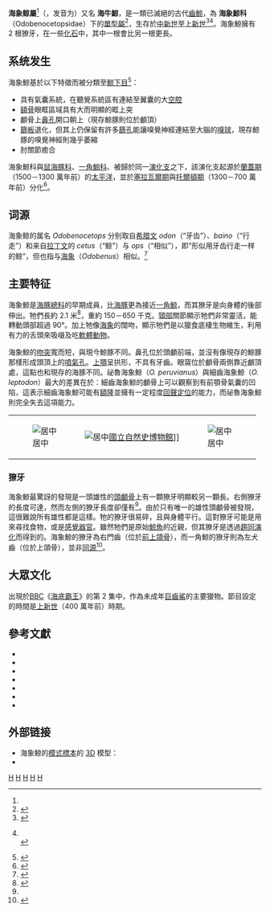 {{automatic taxobox
|name = 海象鯨属
|fossil_range =  {{fossil range|7.2|3.6}}[[中新世|中新世]][[托爾頓期|托爾頓期]] → [[上新世|上新世]][[贊克爾期|贊克爾期]]
|image = Odobenocetops BW.jpg
|image_alt = 250px
|image_caption = 雄鯨（前）與雌鯨（後）
|display_parents = 4
|parent_authority = Muizon, 1993
|taxon = Odobenocetops
|authority = Muizon, 1993
|type_species = †''Odobenocetops peruvianus''
|subdivision_ranks = [[物种|種]]
|subdivision =
* †祕魯海象鯨 ''O. peruvianus''
* †細齒海象鯨 ''O. leptodon''
}}
'''海象鲸屬'''<ref name=tw/>（{{sn|Odobenocetops|bn}}，发音为{{IPAc-en|ˌ|oʊ|d|ə|b|iː|ˈ|n|ɒ|s|ᵻ|t|ɒ|p|s}}）又名 '''海牛鯨'''，是一類已滅絕的古代[[齒鯨|齒鯨]]，為 '''海象鯨科'''（Odobenocetopsidae）下的[[單型屬|單型屬]]<ref name=tw>{{Cite web|title=【鯨彩一生】演化開了個玩笑：鯨豚家族的海象咖？|url=https://e-info.org.tw/node/116150|accessdate=2020-06-15|work=環境資訊中心|language=zh-hant|archive-date=2020-11-01|archive-url=https://web.archive.org/web/20201101005854/https://e-info.org.tw/node/116150|dead-url=no}}</ref>，生存於[[中新世|中新世]]至[[上新世|上新世]]<ref>{{Cite web | title = Sacaco (SAO horizon) (Miocene of Peru) | publisher = Fossilworks | url = http://fossilworks.org/bridge.pl?a=collectionSearch&taxon_no=62922&max_interval=Miocene&country=Peru&is_real_user=1&basic=yes&type=view&match_subgenera=1 | access-date = 6 December 2014 | archive-date = 2016-03-04 | archive-url = https://web.archive.org/web/20160304201513/http://fossilworks.org/bridge.pl?a=collectionSearch&taxon_no=62922&max_interval=Miocene&country=Peru&is_real_user=1&basic=yes&type=view&match_subgenera=1 | dead-url = yes }}</ref><ref>{{Cite web | title = Sud-Sacaco West (SAS) horizon) (Miocene of Peru) | publisher = Fossilworks | url = http://fossilworks.org/bridge.pl?a=collectionSearch&collection_no=13079 | access-date = 6 December 2014 | archive-date = 2016-12-02 | archive-url = https://web.archive.org/web/20161202040348/http://fossilworks.org/bridge.pl?a=collectionSearch&collection_no=13079 | dead-url = yes }}<br />{{Cite web | title = Cerro Ballena (Miocene of Chile) | publisher = Fossilworks | url = http://fossilworks.org/bridge.pl?a=collectionSearch&taxon_no=62922&max_interval=Miocene&country=Chile&is_real_user=1&basic=yes&type=view&match_subgenera=1 | access-date = 6 December 2014 | archive-date = 2020-10-16 | archive-url = https://web.archive.org/web/20201016140246/http://fossilworks.org/bridge.pl?a=collectionSearch&taxon_no=62922&max_interval=Miocene&country=Chile&is_real_user=1&basic=yes&type=view&match_subgenera=1 | dead-url = yes }}</ref>。海象鯨擁有 2 根獠牙，在一些[[化石|化石]]中，其中一根會比另一根更長。

==系统发生==
海象鯨基於以下特徵而被分類至[[鯨下目|鯨下目]]<ref>{{Harvnb|Muizon|Domning|Ketten|2002|pp=241－243}}</ref>：
*具有氣囊系統，在聽覺系統區有連結至翼囊的大[[鼻竇|空腔]]
*[[額骨|額骨]]眼眶區域具有大而明顯的眶上突
*顱骨上[[鼻孔|鼻孔]]開口朝上（現存鯨豚則位於顱頂）
*[[篩板|篩板]]退化，但其上仍保留有許多[[篩孔|篩孔]]能讓嗅覺神經連結至大腦的[[嗅球|嗅球]]，現存鯨豚的嗅覺神經則幾乎萎縮
*肘關節癒合
海象鯨科與[[鼠海豚科|鼠海豚科]]、[[一角鯨科|一角鯨科]]、{{link-en|亞加海豚科|Albireonidae}}被歸於同一[[演化支|演化支]]之下，該演化支起源於[[蘭蓋期|蘭蓋期]]（1500－1300 萬年前）的[[太平洋|太平洋]]，並於[[塞拉瓦爾期|塞拉瓦爾期]]與[[托爾頓期|托爾頓期]]（1300－700 萬年前）分化<ref>{{Harvnb|Murakami|Shimada|Hikidad|Spedae|2014|p=504}}</ref>。

==词源==
海象鲸的属名 ''Odobenocetops'' 分别取自[[希腊文|希腊文]] ''odon''（“牙齿”）、''baino''（“行走”）和来自[[拉丁文|拉丁文]]的 ''cetus''（“鲸”）与 ''ops''（“相似”），即“形似用牙齿行走一样的鲸”，但也指与[[海象|海象]]（''Odobenus''）相似。<ref name="Buizon-etal-2002-224">{{Harvnb|Muizon|Domning|Ketten|2002|p=224}}</ref>

==主要特征==
海象鯨是[[海豚總科|海豚總科]]的早期成員，比[[海豚|海豚]]更為接近[[一角鯨|一角鯨]]，而其獠牙是向身體的後部伸出。牠們長約 2.1 米<ref name="Haines-2007">{{Harvnb|Haines|2007}}</ref>，重約 150－650 千克。[[頸部|頸部]]關節顯示牠們非常靈活，能轉動頭部超過 90°。加上牠像[[海象|海象]]的闊吻，顯示牠們是以獵食底棲生物維生，利用有力的舌頭來吸啜及吃[[軟體動物|軟體動物]]。

海象鯨的[[吻突|吻突]]寬而短，與現今鯨豚不同。鼻孔位於頭顱前端，並沒有像現存的鯨豚那樣形成頭頂上的[[噴氣孔_(生物學)|噴氣孔]]。[[上顎|上顎]]呈拱形，不具有牙齒。眼窩位於顱骨兩側靠近顱頂處，這點也和現存的海豚不同。祕魯海象鯨（''O. peruvianus''）與細齒海象鯨（''O. leptodon''）最大的差異在於：細齒海象鯨的顱骨上可以觀察到有前顎骨氣囊的凹陷，這表示細齒海象鯨可能有[[額隆|額隆]]並擁有一定程度[[回聲定位|回聲定位]]的能力，而祕魯海象鯨則完全失去這項能力。
{| class="wikitable"
|[[File:Odobenocetops.jpg|居中]]
|[[Image:Odobenocetops_peruvianus_female.JPG|居中]][[国家自然历史博物馆_(法国)|國立自然史博物館]]]] 
|[[Image:Odobenocetops_leptodon_4_maf.JPG|居中]]
|}
===獠牙===
海象鯨最驚訝的發現是一頭雄性的[[頭顱骨|頭顱骨]]上有一顆獠牙明顯較另一顆長。右側獠牙的長度可達{{convert|1.2|m|ft|abbr=on}}，然而左側的獠牙長度卻僅有{{convert|25|cm|in}}<ref name="Haines-2007" />。由於只有唯一的雄性頭顱骨被發現，這很難說所有雄性都是這樣。牠的獠牙很易碎，且與身體平行。這對獠牙可能是用來尋找食物，或是[[感覺器官|感覺器官]]。雖然牠們是原始[[鯨魚|鯨魚]]的近親，但其獠牙是透過[[趨同演化|趨同演化]]而得到的。海象鯨的獠牙為右門齒（位於[[前上頜骨|前上頜骨]]），而一角鯨的獠牙則為左犬齒（位於上頜骨），並非[[同源|同源]]<ref>{{Harvnb|Muizon|Domning|Ketten|2002|pp=244－245}}</ref>。

==大眾文化==
出現於[[BBC|BBC]]《[[海底霸王|海底霸王]]》的第 2 集中，作為未成年[[巨齒鯊|巨齒鯊]]的主要獵物。節目設定的時間是[[上新世|上新世]]（400 萬年前）時期。

==參考文獻==
{{reflist|2}}
{{Refbegin|30em}}
* {{Cite book
 | last1 = Berta | first1 = Annalisa
 | last2 = Sumich | first2 = James L.
 | last3 = Kovacs | first3 = Kit M.
 | title = Marine Mammals: Evolutionary Biology
 | year = 2005 | publisher = Academic Press | edition = 2nd}}<!-- {{Harvnb|Berta|Sumich|Kovacs|2005}} -->
* {{Cite book
 | last1 = Haines | first1 = T.
 | last2 = Chambers | first2 = P.
 | title = The Complete Guide to Prehistoric Life | pages = 186–187
 | year = 2007 | publisher = Firefly Books Ltd
 | isbn = 1-55407-181-X | location = Italy}}<!-- {{Harvnb|Haines|2007}} -->
* {{Cite journal
 | last = Muizon | first = C.
 | title=Walrus-like feeding adaptation in a new cetacean from the Pliocene of Peru
 | year = 1993 | journal = Nature | volume = 365 | pages = 745–748
 | doi=10.1038/365745a0 | ref = harv}}<!-- {{Harvnb|Muizon|1993}} -->
* {{Cite book
 | last = Muizon | first = C.
 | chapter = ''Odobenocetops'' | pages = [https://archive.org/details/encyclopediamari00perr/page/797 797]–799
 | title = Encyclopedia of Marine Mammals
 | url = https://archive.org/details/encyclopediamari00perr | editor1-last = Perrin | editor1-first = W. F.
 | editor2-last = Würsig | editor2-first = B.
 | editor3-last = Thewissen | editor3-first = J. G. M.
 | year = 2008 | publisher = Academic Press | edition = 2nd
 | isbn = 978-0-12-373553-9 | ref = harv}}<!-- {{Harvnb|Muizon|2008}} -->
* {{Cite journal
 | last1 = Muizon | first1 = C.
 | last2 = Domning | first2 = D. P.
 | last3 = Ketten | first3 = D. R.
 | title = (''Odobenocetops peruvianus''), the walrus-convergent delphinoid (mammalia: cetacea) from the early pliocene of Peru
 | year = 2002 | journal = Smithsonian Contributions to Paleobiology | volume = 93 | pages = 223–261
 | url = http://csi.whoi.edu/biblio/odobenocetops-peruvianus-walrus-convergent-delphinoid-mammalia-cetacea-early-pliocene-peru | access-date = 6 December 2014
 | ref = harv}}<!-- {{Harvnb|Muizon|Domning|Ketten|2002}} -->
*{{Cite journal
 | last1 = Muizon | first1 = C.
 | last2 = Domning | first2 = D.
 | last3 = Parrish | first3 = M.
 | title = Dimorphic tusks and adaptive strategies in a new species of walrus-like dolphin (Odobenocetopsidae) from the Pliocene of Peru [Défenses dimorphiques et stratégies adaptatives chez une nouvelle espèce de dauphin convergent vers les morses (Odobenocetopsidae) du Pliocène du Pérou]
 | year = 1999 | journal = Comptes Rendus de l'Académie des Sciences, Série IIA | volume = 329 | issue = 6 | pages = 449–455
 | doi = 10.1016/S1251-8050(00)80070-1 | ref = harv}}<!-- {{Harvnb|Muizon|Domning|Parrish|1999}} -->
* {{Cite journal
 | last1 = Murakami | first1 = M.
 | last2 = Shimada | first2 = C.
 | last3 = Hikidad | first3 = Y.
 | last4 = Soedae | first44 = Y.
 | last5 = Hirano | first5 = H.
 | title = ''Eodelphis kabatensis'', a new name for the oldest true dolphin ''Stenella kabatensis'' Horikawa, 1977 (Cetacea, Odontoceti, Delphinidae), from the upper Miocene of Japan, and the phylogeny and paleobiogeography of Delphinoidea
 | year = 2014 | journal = Journal of Vertebrate Paleontology | volume = 34 | issue = 3 | pages = 491–511
 | layurl = http://fossilworks.org/bridge.pl?a=referenceInfo&reference_no=51115 | laydate = 6 December 2014
 | doi = 10.1080/02724634.2013.816720 | ref = harv}}<!-- {{Harvnb|Murakami|Shimada|Hikidad|Spedae|2014}} -->
{{Refend}}

==外部链接==
{{Portal|滅絕與瀕危物種}}
* 海象鲸的[[模式標本|模式標本]]的 [[三維空間|3D]] 模型：{{Cite web| title = Walrus whale (''Odobenocetops'')| publisher = Smithsonian X 3D| url = http://3d.si.edu/tour/walrus-whale-odobenocetops| access-date = 2014-12-06| archive-date = 2014-07-19| archive-url = https://web.archive.org/web/20140719020425/http://3d.si.edu/tour/walrus-whale-odobenocetops| dead-url = yes}}
* {{Commonscat-inline|Odobenocetops}}
{{齒鯨小目|D.}}
{{Taxonbar|from=Q131657}}

[[Category:海豚總科|H]]
[[Category:中新世哺乳類|H]]
[[Category:上新世哺乳類|H]]
[[Category:南美洲史前哺乳動物|H]]
[[Category:1993年描述的分類群|H]]
